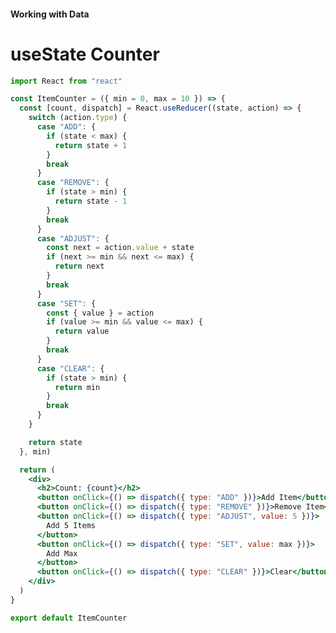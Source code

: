 #### Working with Data

# useState Counter

```jsx
import React from "react"

const ItemCounter = ({ min = 0, max = 10 }) => {
  const [count, dispatch] = React.useReducer((state, action) => {
    switch (action.type) {
      case "ADD": {
        if (state < max) {
          return state + 1
        }
        break
      }
      case "REMOVE": {
        if (state > min) {
          return state - 1
        }
        break
      }
      case "ADJUST": {
        const next = action.value + state
        if (next >= min && next <= max) {
          return next
        }
        break
      }
      case "SET": {
        const { value } = action
        if (value >= min && value <= max) {
          return value
        }
        break
      }
      case "CLEAR": {
        if (state > min) {
          return min
        }
        break
      }
    }

    return state
  }, min)

  return (
    <div>
      <h2>Count: {count}</h2>
      <button onClick={() => dispatch({ type: "ADD" })}>Add Item</button>
      <button onClick={() => dispatch({ type: "REMOVE" })}>Remove Item</button>
      <button onClick={() => dispatch({ type: "ADJUST", value: 5 })}>
        Add 5 Items
      </button>
      <button onClick={() => dispatch({ type: "SET", value: max })}>
        Add Max
      </button>
      <button onClick={() => dispatch({ type: "CLEAR" })}>Clear</button>
    </div>
  )
}

export default ItemCounter
```
